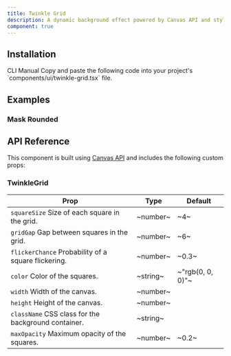 ```yaml
---
title: Twinkle Grid
description: A dynamic background effect powered by Canvas API and styled with Tailwind CSS, creating a subtle twinkling animation across a customizable grid.
component: true
---
```


<ExamplePreview path="twinkle-grid/default" />

## Installation

<Tabs defaultValue="cli">

<TabsList>
  <TabsTrigger value="cli">CLI</TabsTrigger>
  <TabsTrigger value="manual">Manual</TabsTrigger>
</TabsList>

<TabsContent value="cli">
  <CliCommands name="twinkle-grid" />
</TabsContent>

<TabsContent value="manual">    
<Steps>

<Step>
Copy and paste the following code into your project's `components/ui/twinkle-grid.tsx` file.

<ComponentPreview name="twinkle-grid" />

</Step>

</Steps>

</TabsContent>

</Tabs>

## Examples

### Mask Rounded

<ExamplePreview path="twinkle-grid/mask-rounded" />

## API Reference

This component is built using [Canvas API](https://developer.mozilla.org/en-US/docs/Web/API/Canvas_API) and includes the following custom props:

### TwinkleGrid

| **Prop**                                                                       | **Type** | **Default**      |
| ------------------------------------------------------------------------------ | -------- | ---------------- |
| `squareSize` <PopoverInfo>Size of each square in the grid.</PopoverInfo>       | ~number~ | ~4~              |
| `gridGap` <PopoverInfo>Gap between squares in the grid.</PopoverInfo>          | ~number~ | ~6~              |
| `flickerChance` <PopoverInfo>Probability of a square flickering.</PopoverInfo> | ~number~ | ~0.3~            |
| `color` <PopoverInfo>Color of the squares.</PopoverInfo>                       | ~string~ | ~"rgb(0, 0, 0)"~ |
| `width` <PopoverInfo>Width of the canvas.</PopoverInfo>                        | ~number~ | <Na/>            |
| `height` <PopoverInfo>Height of the canvas.</PopoverInfo>                      | ~number~ | <Na/>            |
| `className` <PopoverInfo>CSS class for the background container.</PopoverInfo> | ~string~ | <Na/>            |
| `maxOpacity` <PopoverInfo>Maximum opacity of the squares.</PopoverInfo>        | ~number~ | ~0.2~            |
